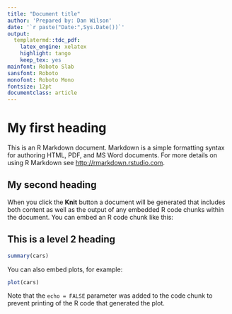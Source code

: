 ```yaml
---
title: "Document title"
author: 'Prepared by: Dan Wilson'
date: '`r paste("Date:",Sys.Date())`'
output:
  templatermd::tdc_pdf:
    latex_engine: xelatex
    highlight: tango
    keep_tex: yes
mainfont: Roboto Slab
sansfont: Roboto 
monofont: Roboto Mono
fontsize: 12pt
documentclass: article
---
```

  
# My first heading
This is an R Markdown document. Markdown is a simple formatting syntax for authoring HTML, PDF, and MS Word documents. For more details on using R Markdown see <http://rmarkdown.rstudio.com>.

## My second heading    
When you click the **Knit** button a document will be generated that includes both content as well as the output of any embedded R code chunks within the document. You can embed an R code chunk like this:
  
## This is a level 2 heading    
```r
summary(cars)
```

You can also embed plots, for example:
  
```r
plot(cars)
```

Note that the `echo = FALSE` parameter was added to the code chunk to prevent printing of the R code that generated the plot.
